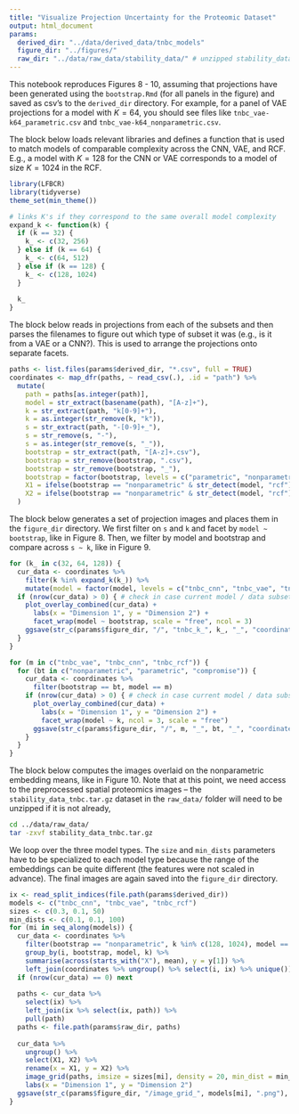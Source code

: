 ```yaml
---
title: "Visualize Projection Uncertainty for the Proteomic Dataset"
output: html_document
params:
  derived_dir: "../data/derived_data/tnbc_models"
  figure_dir: "../figures/"
  raw_dir: "../data/raw_data/stability_data/" # unzipped stability_data_tnbc.tar.gz
---
```


This notebook reproduces Figures 8 - 10, assuming that projections have been
generated using the `bootstrap.Rmd` (for all panels in the figure) and saved as
csv's to the `derived_dir` directory. For example, for a panel of VAE
projections for a model with $K = 64$, you should see files like
`tnbc_vae-k64_parametric.csv` and `tnbc_vae-k64_nonparametric.csv`.

The block below loads relevant libraries and defines a function that is used to
match models of comparable complexity across the CNN, VAE, and RCF. E.g., a
model with $K = 128$ for the CNN or VAE corresponds to a model of size $K =
1024$ in the RCF.

```r
library(LFBCR)
library(tidyverse)
theme_set(min_theme())

# links K's if they correspond to the same overall model complexity
expand_k <- function(k) {
  if (k == 32) {
    k_ <- c(32, 256)
  } else if (k == 64) {
    k_ <- c(64, 512)
  } else if (k == 128) {
    k_ <- c(128, 1024)
  }
  
  k_
}
```

The block below reads in projections from each of the subsets and then parses
the filenames to figure out which type of subset it was (e.g., is it from a VAE
or a CNN?). This is used to arrange the projections onto separate facets.

```r
paths <- list.files(params$derived_dir, "*.csv", full = TRUE)
coordinates <- map_dfr(paths, ~ read_csv(.), .id = "path") %>%
  mutate(
    path = paths[as.integer(path)],
    model = str_extract(basename(path), "[A-z]+"),
    k = str_extract(path, "k[0-9]+"),
    k = as.integer(str_remove(k, "k")),
    s = str_extract(path, "-[0-9]+_"),
    s = str_remove(s, "-"),
    s = as.integer(str_remove(s, "_")),
    bootstrap = str_extract(path, "[A-z]+.csv"),
    bootstrap = str_remove(bootstrap, ".csv"),
    bootstrap = str_remove(bootstrap, "_"),
    bootstrap = factor(bootstrap, levels = c("parametric", "nonparametric", "compromise")),
    X1 = ifelse(bootstrap == "nonparametric" & str_detect(model, "rcf"), X1 + runif(n(), -0.01, 0.01), X1),
    X2 = ifelse(bootstrap == "nonparametric" & str_detect(model, "rcf"), X2 + runif(n(), -0.01, 0.01), X2),
  )
```

The block below generates a set of projection images and places them in the
`figure_dir` directory. We first filter on `s` and `k` and facet by `model ~
bootstrap`, like in Figure 8. Then, we filter by model and bootstrap and compare
across `s ~ k`, like in Figure 9.

```r
for (k_ in c(32, 64, 128)) {
  cur_data <- coordinates %>%
    filter(k %in% expand_k(k_)) %>%
    mutate(model = factor(model, levels = c("tnbc_cnn", "tnbc_vae", "tnbc_rcf")))
  if (nrow(cur_data) > 0) { # check in case current model / data subset is not yet run
    plot_overlay_combined(cur_data) +
      labs(x = "Dimension 1", y = "Dimension 2") +
      facet_wrap(model ~ bootstrap, scale = "free", ncol = 3)
    ggsave(str_c(params$figure_dir, "/", "tnbc_k_", k_, "_", "coordinates.png"), dpi = 600, height = 6, width = 4)
  }
}

for (m in c("tnbc_vae", "tnbc_cnn", "tnbc_rcf")) {
  for (bt in c("nonparametric", "parametric", "compromise")) {
    cur_data <- coordinates %>%
      filter(bootstrap == bt, model == m)
    if (nrow(cur_data) > 0) { # check in case current model / data subset is not yet run
      plot_overlay_combined(cur_data) +
        labs(x = "Dimension 1", y = "Dimension 2") +
        facet_wrap(model ~ k, ncol = 3, scale = "free")
      ggsave(str_c(params$figure_dir, "/", m, "_", bt, "_", "coordinates.png"), dpi = 600, height = 3, width = 6)
    }
  }
}
```

The block below computes the images overlaid on the nonparametric embedding
means, like in Figure 10. Note that at this point, we need access to the
preprocessed spatial proteomics images -- the `stability_data_tnbc.tar.gz`
dataset in the `raw_data/` folder will need to be unzipped if it is not already,

```sh
cd ../data/raw_data/
tar -zxvf stability_data_tnbc.tar.gz
```


We loop over the three model types. The `size` and
`min_dists` parameters have to be specialized to each model type because the
range of the embeddings can be quite different (the features were not scaled in
advance). The final images are again saved into the `figure_dir` directory.

```r
ix <- read_split_indices(file.path(params$derived_dir))
models <- c("tnbc_cnn", "tnbc_vae", "tnbc_rcf")
sizes <- c(0.3, 0.1, 50)
min_dists <- c(0.1, 0.1, 100)
for (mi in seq_along(models)) {
  cur_data <- coordinates %>%
    filter(bootstrap == "nonparametric", k %in% c(128, 1024), model == models[mi]) %>%
    group_by(i, bootstrap, model, k) %>%
    summarise(across(starts_with("X"), mean), y = y[1]) %>%
    left_join(coordinates %>% ungroup() %>% select(i, ix) %>% unique())
  if (nrow(cur_data) == 0) next
  
  paths <- cur_data %>%
    select(ix) %>%
    left_join(ix %>% select(ix, path)) %>%
    pull(path)
  paths <- file.path(params$raw_dir, paths)
  
  cur_data %>%
    ungroup() %>%
    select(X1, X2) %>%
    rename(x = X1, y = X2) %>%
    image_grid(paths, imsize = sizes[mi], density = 20, min_dist = min_dists[mi]) +
    labs(x = "Dimension 1", y = "Dimension 2")
  ggsave(str_c(params$figure_dir, "/image_grid_", models[mi], ".png"), dpi = 150, width = 12, height = 9)
}
```

